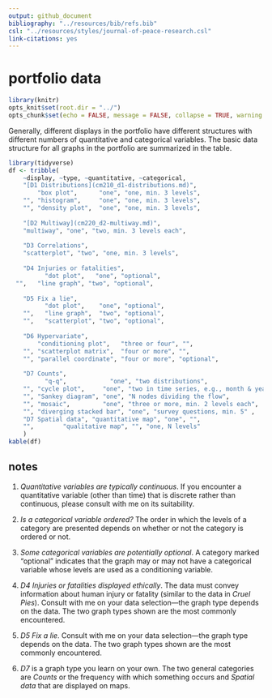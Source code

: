 ```yaml
---
output: github_document
bibliography: "../resources/bib/refs.bib" 
csl: "../resources/styles/journal-of-peace-research.csl"
link-citations: yes
---
```


# portfolio data

```r
library(knitr)
opts_knit$set(root.dir = "../")
opts_chunk$set(echo = FALSE, message = FALSE, collapse = TRUE, warning = FALSE)
```

Generally, different displays in the portfolio have different structures with different numbers of quantitative and categorical variables. The basic data structure for all graphs in the portfolio are summarized in the table. 


```r
library(tidyverse)
df <- tribble(
	~display, ~type, ~quantitative, ~categorical, 
	"[D1 Distributions](cm210_d1-distributions.md)", 
	    "box plot",      "one", "one, min. 3 levels", 
	"", "histogram",     "one", "one, min. 3 levels",
	"", "density plot",  "one", "one, min. 3 levels",
	
	"[D2 Multiway](cm220_d2-multiway.md)", 
	"multiway", "one", "two, min. 3 levels each", 
	
	"D3 Correlations", 
	"scatterplot", "two", "one, min. 3 levels", 
	
	"D4 Injuries or fatalities", 
	      "dot plot",   "one", "optional", 
  "",   "line graph", "two", "optional", 
	
	"D5 Fix a lie", 
	      "dot plot",    "one", "optional", 
	"",   "line graph",  "two", "optional", 
	"",   "scatterplot", "two", "optional", 
	
	"D6 Hypervariate", 
	    "conditioning plot",   "three or four", "", 
	"", "scatterplot matrix",  "four or more", "", 
	"", "parallel coordinate", "four or more", "optional", 
	
	"D7 Counts", 
		  "q-q",            "one", "two distributions", 
	"", "cycle plot",     "one", "two in time series, e.g., month & year", 
	"", "Sankey diagram", "one", "N nodes dividing the flow",
	"", "mosaic",         "one", "three or more, min. 2 levels each", 
	"", "diverging stacked bar", "one", "survey questions, min. 5" , 
	"D7 Spatial data", "quantitative map", "one", "", 
	"",        "qualitative map", "", "one, N levels"
	)
kable(df)
```




<!-- ## distributions {#distributions} -->

<!-- [portfolio data] -->



## notes

1. *Quantitative variables are typically continuous*. If you encounter a quantitative variable (other than time) that is discrete rather than continuous, please consult with me on its suitability.

1. *Is a categorical variable ordered?* The order in which the levels of a category are presented depends on whether or not the category is ordered or not.

1. *Some categorical variables are potentially optional*. A category marked   "optional" indicates that the graph may or may not have a categorical variable whose levels are used as a conditioning variable.



1. *D4 Injuries or fatalities displayed ethically*. The data must convey information about human injury or fatality (similar to the data in *Cruel Pies*). Consult with me on your data selection---the graph type depends on the data. The two graph types shown are the most commonly encountered.

1. *D5 Fix a lie*. Consult with me on your data selection---the graph type depends on the data. The two graph types shown are the most commonly encountered.

1. *D7* is a graph type you learn on your own. The two general categories are *Counts* or the frequency with which something occurs and *Spatial data* that are displayed on maps.




